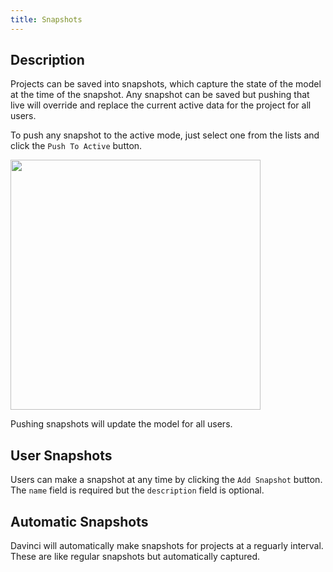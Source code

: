 ```yaml
---
title: Snapshots
---
```


## Description
Projects can be saved into snapshots, which capture the state of the model at the time of the snapshot. Any snapshot can be saved but pushing that live will override and replace the current active data for the project for all users. 

To push any snapshot to the active mode, just select one from the lists and click the `Push To Active` button.

<img height="400" noZoom src="/images/Snapshots.png" /> 

<Warning>Pushing snapshots will update the model for all users.</Warning>

## User Snapshots
Users can make a snapshot at any time by clicking the  `Add Snapshot` button. The `name` field is required but the `description` field is optional. 


## Automatic Snapshots
Davinci will automatically make snapshots for projects at a reguarly interval. These are like regular snapshots but automatically captured. 

